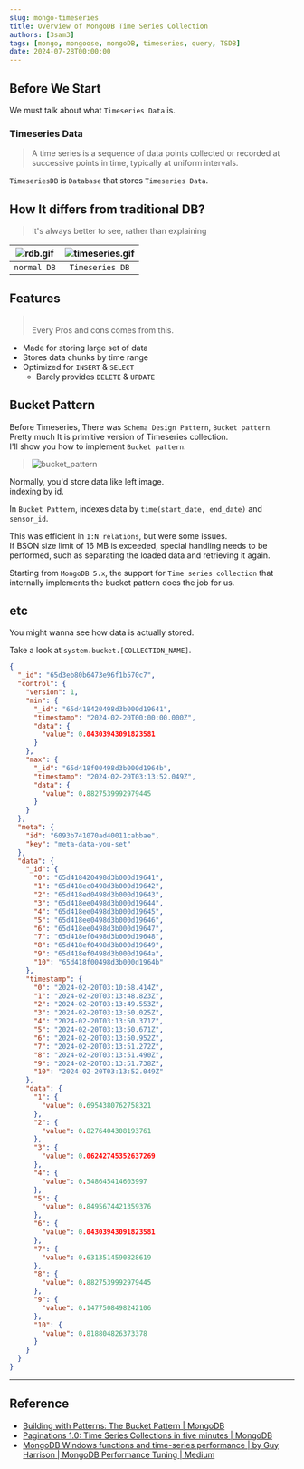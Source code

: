 ```yaml
---
slug: mongo-timeseries
title: Overview of MongoDB Time Series Collection
authors: [3sam3]
tags: [mongo, mongoose, mongoDB, timeseries, query, TSDB]
date: 2024-07-28T00:00:00
---
```



## Before We Start

We must talk about what `Timeseries Data` is.

### Timeseries Data

> A time series is a sequence of data points collected or recorded at successive points in time, typically at uniform intervals.

`TimeseriesDB` is `Database` that stores `Timeseries Data`.

## How It differs from traditional DB?

> It's always better to see, rather than explaining

| ![rdb.gif](rdb.gif) | ![timeseries.gif](timeseries.gif) |
| :-----------------: | :-------------------------------: |
|     `normal DB`     |          `Timeseries DB`          |

## Features

> <HighlightOrange text="As you can see, It Indexes Data by Time range." /> \
> Every Pros and cons comes from this.

- Made for storing large set of data
- Stores data chunks by time range
- Optimized for `INSERT` & `SELECT`
  - Barely provides `DELETE` & `UPDATE`

## Bucket Pattern

Before Timeseries, There was `Schema Design Pattern`, `Bucket pattern`. \
Pretty much It is primitive version of Timeseries collection. \
I'll show you how to implement `Bucket pattern`.

> ![bucket_pattern](./bucket_pattern.png)

Normally, you'd store data like left image. \
indexing by id.

In `Bucket Pattern`, indexes data by `time(start_date, end_date)` and `sensor_id`.

This was efficient in `1:N relations`, but were some issues. \
If BSON size limit of 16 MB is exceeded, special handling needs to be performed, such as separating the loaded data and retrieving it again.

Starting from `MongoDB 5.x`, the support for `Time series collection` that internally implements the bucket pattern does the job for us.

## etc

You might wanna see how data is actually stored.

Take a look at `system.bucket.[COLLECTION_NAME]`.

```json
{
  "_id": "65d3eb80b6473e96f1b570c7",
  "control": {
    "version": 1,
    "min": {
      "_id": "65d418420498d3b000d19641",
      "timestamp": "2024-02-20T00:00:00.000Z",
      "data": {
        "value": 0.04303943091823581
      }
    },
    "max": {
      "_id": "65d418f00498d3b000d1964b",
      "timestamp": "2024-02-20T03:13:52.049Z",
      "data": {
        "value": 0.8827539992979445
      }
    }
  },
  "meta": {
    "id": "6093b741070ad40011cabbae",
    "key": "meta-data-you-set"
  },
  "data": {
    "_id": {
      "0": "65d418420498d3b000d19641",
      "1": "65d418ec0498d3b000d19642",
      "2": "65d418ed0498d3b000d19643",
      "3": "65d418ee0498d3b000d19644",
      "4": "65d418ee0498d3b000d19645",
      "5": "65d418ee0498d3b000d19646",
      "6": "65d418ee0498d3b000d19647",
      "7": "65d418ef0498d3b000d19648",
      "8": "65d418ef0498d3b000d19649",
      "9": "65d418ef0498d3b000d1964a",
      "10": "65d418f00498d3b000d1964b"
    },
    "timestamp": {
      "0": "2024-02-20T03:10:58.414Z",
      "1": "2024-02-20T03:13:48.823Z",
      "2": "2024-02-20T03:13:49.553Z",
      "3": "2024-02-20T03:13:50.025Z",
      "4": "2024-02-20T03:13:50.371Z",
      "5": "2024-02-20T03:13:50.671Z",
      "6": "2024-02-20T03:13:50.952Z",
      "7": "2024-02-20T03:13:51.272Z",
      "8": "2024-02-20T03:13:51.490Z",
      "9": "2024-02-20T03:13:51.738Z",
      "10": "2024-02-20T03:13:52.049Z"
    },
    "data": {
      "1": {
        "value": 0.6954380762758321
      },
      "2": {
        "value": 0.8276404308193761
      },
      "3": {
        "value": 0.06242745352637269
      },
      "4": {
        "value": 0.548645414603997
      },
      "5": {
        "value": 0.8495674421359376
      },
      "6": {
        "value": 0.04303943091823581
      },
      "7": {
        "value": 0.6313514590828619
      },
      "8": {
        "value": 0.8827539992979445
      },
      "9": {
        "value": 0.1477508498242106
      },
      "10": {
        "value": 0.818804826373378
      }
    }
  }
}
```

---

## Reference

- [Building with Patterns: The Bucket Pattern | MongoDB](https://www.mongodb.com/blog/post/building-with-patterns-the-bucket-pattern)
- [Paginations 1.0: Time Series Collections in five minutes | MongoDB](https://www.mongodb.com/developer/products/mongodb/paginations-time-series-collections-in-five-minutes/?tck=feathome)
- [MongoDB Windows functions and time-series performance | by Guy Harrison | MongoDB Performance Tuning | Medium](https://medium.com/mongodb-performance-tuning/mongodb-windows-function-and-time-series-performance-8d742addac34)

